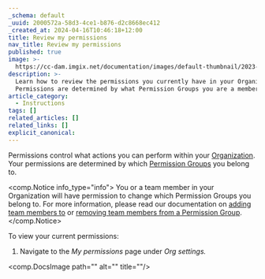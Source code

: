 ```yaml
---
_schema: default
_uuid: 2000572a-58d3-4ce1-b876-d2c8668ec412
_created_at: 2024-04-16T10:46:18+12:00
title: Review my permissions
nav_title: Review my permissions
published: true
image: >-
  https://cc-dam.imgix.net/documentation/images/default-thumbnail/2023-Q4/CloudCannon-Documentation-Thumbnail.png
description: >-
  Learn how to review the permissions you currently have in your Organization.
  Permissions are determined by what Permission Groups you are a member of.
article_category:
  - Instructions
tags: []
related_articles: []
related_links: []
explicit_canonical:
---
```

Permissions control what actions you can perform within your [Organization](/documentation/articles/what-is-an-organization/). Your permissions are determined by which [Permission Groups](/documentation/articles/what-are-permission-groups/) you belong to.

<comp.Notice info_type="info">
  You or a team member in your Organization will have permission to change which Permission Groups you belong to. For more information, please read our documentation on [adding team members to](/documentation/articles/add-a-team-member-to-a-permission-group/) or [removing team members from a Permission Group](/documentation/articles/remove-a-team-member-from-a-permission-group/).
</comp.Notice>

To view your current permissions:

1. Navigate to the *My permissions* page under *Org settings.*

<comp.DocsImage path="" alt="" title=""/>
